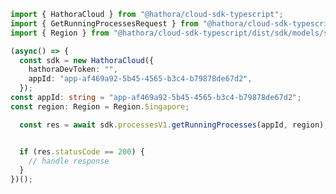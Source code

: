 ```typescript GetRunningProcesses.ts
import { HathoraCloud } from "@hathora/cloud-sdk-typescript";
import { GetRunningProcessesRequest } from "@hathora/cloud-sdk-typescript/dist/sdk/models/operations";
import { Region } from "@hathora/cloud-sdk-typescript/dist/sdk/models/shared";

(async() => {
  const sdk = new HathoraCloud({
    hathoraDevToken: "",
    appId: "app-af469a92-5b45-4565-b3c4-b79878de67d2",
  });
const appId: string = "app-af469a92-5b45-4565-b3c4-b79878de67d2";
const region: Region = Region.Singapore;

  const res = await sdk.processesV1.getRunningProcesses(appId, region);


  if (res.statusCode == 200) {
    // handle response
  }
})();
```
